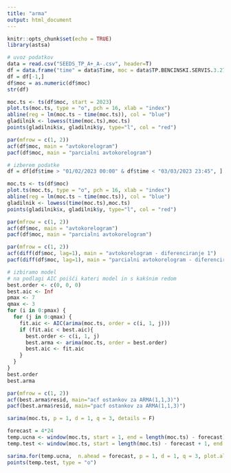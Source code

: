 ```yaml
---
title: "arma"
output: html_document
---
```


```r
knitr::opts_chunk$set(echo = TRUE)
library(astsa)
```

```r
# uvoz podatkov
data = read.csv("SEEDS_TP_A+_A-.csv", header=T)
df = data.frame("time" = data$Time, moc = data$TP.BENCINSKI.SERVIS.3.2781_A._401)
df = df[-1,]
df$moc = as.numeric(df$moc)
str(df)
```

```r
moc.ts <- ts(df$moc, start = 2023) 
plot.ts(moc.ts, type = "o", pch = 16, xlab = "index")
abline(reg = lm(moc.ts ~ time(moc.ts)), col = "blue")
gladilnik <- lowess(time(moc.ts),moc.ts)
points(gladilnik$x, gladilnik$y, type="l", col = "red")
```

```r
par(mfrow = c(1, 2))
acf(df$moc, main = "avtokorelogram")
pacf(df$moc, main = "parcialni avtokorelogram")
```

```r
# izberem podatke
df = df[df$time > "01/02/2023 00:00" & df$time < "03/03/2023 23:45", ]

moc.ts <- ts(df$moc) 
plot.ts(moc.ts, type = "o", pch = 16, xlab = "index")
abline(reg = lm(moc.ts ~ time(moc.ts)), col = "blue")
gladilnik <- lowess(time(moc.ts),moc.ts)
points(gladilnik$x, gladilnik$y, type="l", col = "red")
```

```r
par(mfrow = c(1, 2))
acf(df$moc, main = "avtokorelogram")
pacf(df$moc, main = "parcialni avtokorelogram")
```

```r
par(mfrow = c(1, 2))
acf(diff(df$moc, lag=1), main = "avtokorelogram - diferenciranje 1")
pacf(diff(df$moc, lag=1), main = "parcialni avtokorelogram - diferenciranje 1")
```


```r
# izbiramo model 
# na podlagi AIC poišči kateri model in s kakšnim redom
best.order <- c(0, 0, 0)
best.aic <- Inf
pmax <- 7
qmax <- 3
for (i in 0:pmax) {
  for (j in 0:qmax) {
    fit.aic <- AIC(arima(moc.ts, order = c(i, 1, j)))
    if (fit.aic < best.aic){
      best.order <- c(i, 1, j)
      best.arma <- arima(moc.ts, order = best.order)
      best.aic <- fit.aic
    }
  }
}
best.order
best.arma
```

```r
par(mfrow = c(1, 2))
acf(best.arma$resid, main="acf ostankov za ARMA(1,1,3)")
pacf(best.arma$resid, main="pacf ostankov za ARMA(1,1,3)")
```

```r
sarima(moc.ts, p = 1, d = 1, q = 3, details = F)
```
```r
forecast = 4*24
temp.ucna <- window(moc.ts, start = 1, end = length(moc.ts) - forecast)
temp.test <- window(moc.ts, start = length(moc.ts) - forecast + 1, end = length(moc.ts) )

sarima.for(temp.ucna,  n.ahead = forecast, p = 1, d = 1, q = 3, plot.all = TRUE)
points(temp.test, type = "o")

```

